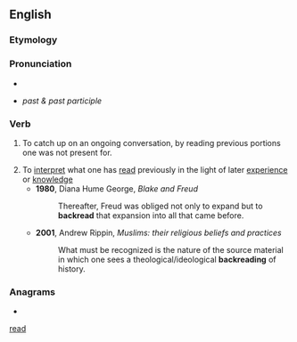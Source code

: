 ==English==

===Etymology===
{{compound|en|back|read}}

===Pronunciation===
* {{IPA|/ˈbækˌɹiːd/|lang=en}}
* {{IPA|/ˈbækˌɹɛd/|lang=en}} ''past & past participle''

===Verb===
{{en-verb|backreads|backreading|backread}}

# {{lb|en|Internet|slang|especially in IRC}} To catch up on an ongoing conversation, by reading previous portions one was not present for.
# To [[interpret]] what one has [[read]] previously in the light of later [[experience]] or [[knowledge]]
#* '''1980''', Diana Hume George, ''Blake and Freud''
#*: Thereafter, Freud was obliged not only to expand but to '''backread''' that expansion into all that came before.
#* '''2001''', Andrew Rippin, ''Muslims: their religious beliefs and practices''
#*: What must be recognized is the nature of the source material in which one sees a theological/ideological '''backreading''' of history.

===Anagrams===
* {{anagrams|en|readback}}

[[Category:English words prefixed with back-|read]]